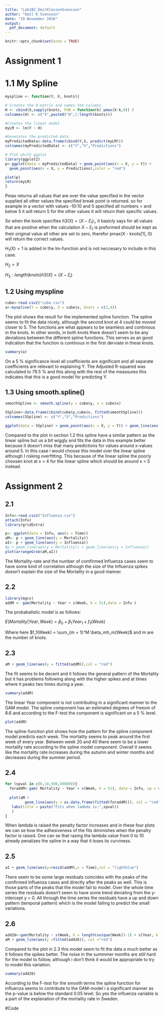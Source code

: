 ```yaml
---
title: "Lab1B2_EmilKlassonSvensson"
author: "Emil K Svensson"
date: "19 November 2016"
output:
  pdf_document: default
---
```


```r
knitr::opts_chunk$set(echo = TRUE)
```

# Assignment 1 

# 1.1 My Spline 


```r
myspline <- function(Y, X, knots){

# Creates the H-matrix and names the columns.
H <- cbind(X,sapply(knots, FUN = function(k) pmax(X-k,0)) )
colnames(H) <- c("X",paste0("H",1:length(knots)))

#Creates the linear model
myLM <- lm(Y ~ H)

#Generates the predicted data 
myPredictedData<-data.frame(cbind(Y,X, predict(myLM)))
colnames(myPredictedData) <- c("Y","X","Predictions")

# Plot whith ggplot
library(ggplot2)           
p<-ggplot(data = myPredictedData) + geom_point(aes(x = X, y = Y)) +
  geom_point(aes(x = X, y = Predictions),color = "red")

plot(p)
return(myLM)
}
```

Pmax returns all values that are over the value specified in the vector supplied
all other values the specified break point is returned. so for example in a vector
with values -10:10 and 5 specified all numbers = and below 5 it will return 5 for
the other values it will return their specific values.

So when the book specifies $h3(X) = (X - \xi_1)_+$ it basicly says for all values that are positive when the calculation $X- \xi_1$ is preformed should be kept as their original value all other are set to zero, therefor pmax(X - knots[1], 0) will return the correct values.

$H_1(X) = 1$ is added in the lm-function and is not neccesary to include in this case.

$H_2 = X$

$H_3:length(knots) h3(X) = (X - \xi_i)$


\newpage



## 1.2 Using myspline

```r
cube<-read.csv2("cube.csv")
a<-myspline(Y = cube$y, X = cube$x, knots = c(2,4))
```

The plot shows the result for the implemented spline function. The spline seems to fit the data nicely, although the second knot at 4 could be moved closer to 5. The functions are what appears to be seamless and continious in the knots. In other words, in both knots there doesn't seem to be any deviations between the different spline functions. This serves as an good indication that the function is continous in the first derviate in these knots. 

```r
summary(a)
```

On a 5 % significance level all coefficients are significant and all separate coefficients are relevant to explaining Y. The Adjusted R-squared was calculated to 79.5 % and this along with the rest of the meassures this indicates that this is a good model for predicting Y. 

\newpage


## 1.3 Using smooth.spline()

```r
smoothSpline <- smooth.spline(y = cube$y, x = cube$x)

SSpline<-data.frame(cbind(cube$y,cube$x, fitted(smoothSpline)))
colnames(SSpline) <- c("Y","X","Predictions")

ggplot(data = SSpline) + geom_point(aes(x = X, y = Y)) + geom_line(aes(x = X, y = Predictions),color = "red")

```
Compared to the plot in section 1.2 this spline have a similar pattern as the linear spline but us a bit wiggly and fits the data in this example better because it doesn't miss that many predictions for values around x-values around 5. In this case i would choose this model over the linear spline although I risking overfitting. This because of the linear spline the poorly choosen knot at x = 4 for the linear spline which should be around x = 5 instead.

\newpage


# Assignment 2

## 2.1

```r
Infu<-read.csv2("Influenza.csv")
attach(Infu)
library(gridExtra)

p<- ggplot(data = Infu, aes(x = Time)) 
aM<- p + geom_line(aes(y = Mortality)) 
aI<- p + geom_line(aes(y = Influenza))
#p + geom_line(aes(y = Mortality)) + geom_line(aes(y = Influenza))
plot(arrangeGrob(aM,aI))


```

The Mortality-rate and the number of comfirmed Influenza cases seem to have some kind of correlation although the size of the Influenza spikes doesn't explain the size of the Mortality in a good manner. 

\newpage


## 2.2 

```r
library(mgcv)
addM <- gam(Mortality ~ Year + s(Week, k = 51),data = Infu )

```

The probabalistic model is as follows: 

$E(Mortality|Year,Week) = \beta_0 +\beta_1Year_1+ f_1(Week)$

Where here $f_1(Week) = \sum_{m = 1}^M \beta_mh_m(Week)$ and m are the number of knots. 


\newpage


## 2.3 

```r
aM + geom_line(aes(y = fitted(addM)),col = "red")
```

The fit seems to be decent and it follows the general pattern of the Mortality but it has problems following along with the higher spikes and at times where it peaks two times during a year.


```r
summary(addM)
```

The linear Year component is not contributing in a significant manner to the GAM model. The spline component has an estimated degrees of freeom of 8.6 and  according to the F-test the component is significant on a 5 % level. 

```r
plot(addM)
```

The spline-function plot shows how the pattern for the spline component model predicts each week. The mortality seems to peak around the first week of every year. Between week 20 and 40 there seem to be a lower mortality rate according to the spline model component. Overall it seems like the mortality rate increases during the autumn and winter months and decreases during the summer period. 

\newpage


## 2.4 

```r

for (spval in c(0,10,500,50000)){
  foraddM<-gam( Mortality ~ Year + s(Week, k = 51), data = Infu, sp = spval )
  
  plot(aM + 
         geom_line(aes(y = as.data.frame(fitted(foraddM))), col = "red") +
   labs(title = paste("Fits when lambda is:",spval))
   ) 
}

```

When lambda is raised the penalty factor increases and in these four plots we can se how the adhesiveness of the fits diminishes when the penalty factor is raised. One can se that rasing the lambda value from 0 to 10 already penalizes the spline in a way that it loses its curviness. 

\newpage


## 2.5 

```r
aI + geom_line(aes(y=resid(addM),x = Time),col = "lightblue")

```

There seem to be some large residuals coincides with the peaks of the comfirmed Influenza cases and directly after the peaks as well. This is those parts of the peaks that the model fail to model. Over the whole time series the residuals doesn't seem to have some trend deviating from the y-intercept  y = 0. All through the time series the residuals have a up and down pattern (temporal pattern) which is the model failing to predict the small variations. 

\newpage


## 2.6

```r
add26<-gam(Mortality ~ s(Week, k = length(unique(Week))-1) + s(Year, k = 9) + s(Influenza,k = length(unique(Influenza))-1) ,data = Infu)
aM + geom_line(aes(y =fitted(add26)), col ="red")
```

Compared to the plot in 2.3 this model seem to fit the data a much better as it follows the spikes better. The noise in the summmer months are still hard for the model to follow, although i don't think it would be appropriate to try to model this variation. 


```r
summary(add26)
```

According to the F-test for the smooth terms the spline function for influenza seems to contribute to the GAM-model i a significant manner as the p-value is below the standard 0.05 level. So yes the influenza variable is a part of the explanation of the mortality rate in Sweden.   

\newpage

#Code

```r
```

